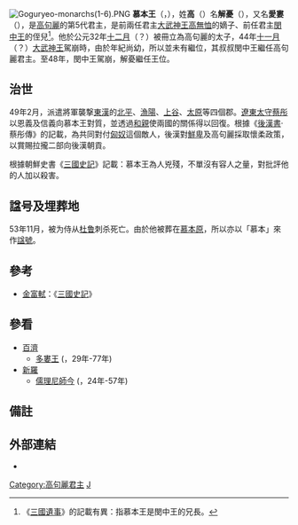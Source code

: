 {{Infobox Korean name
|hangul=모본왕
|hanja=慕本王
|rr=Mobon-wang
|mr=Mobon-wang
|hangulborn=해우 ''or'' 애루 ''
|hanjaborn=解憂 ''or'' 愛婁 ''
|rrborn=Hae U ''or'' Aeru ''
|mrborn=Hae U ''or'' Aeru ''
}}
[[File:Goguryeo-monarchs(1-6).PNG|thumb]]
'''慕本王'''（{{lang-ko|'''모본왕'''}}，{{bd||？|53年|catIdx=G高解憂}}），姓'''高'''（{{lang-ko|고}}）名'''解憂'''（{{lang-ko|해우}}），又名'''愛婁'''（{{lang|ko|애루}}），是[[高句麗|高句麗]]的第5代君主，是前兩任君主[[大武神王|大武神王]][[高無恤|高無恤]]的嫡子、前任君主[[閔中王|閔中王]]的侄兒<ref>《[[三國遺事|三國遺事]]》的記載有異：指慕本王是閔中王的兄長。</ref>。他於公元32年[[十二月|十二月]]（？）被冊立為高句麗的太子，44年[[十一月|十一月]]（？）[[大武神王|大武神王]]駕崩時，由於年紀尚幼，所以並未有繼位，其叔叔閔中王繼任高句麗君主。至48年，閔中王駕崩，解憂繼任王位。

==治世==
49年2月，派遣將軍襲撃[[東漢|東漢]]的[[北平郡|北平]]、[[漁陽郡|漁陽]]、[[上谷郡|上谷]]、[[太原郡|太原]]等四個郡。[[遼東郡|遼東]][[太守|太守]][[蔡彤|蔡彤]]以恩義及信義向慕本王對質，並透過[[和親|和親]]使兩國的關係得以回復。根據《[[後漢書|後漢書]]·蔡彤傳》的記載，為共同對付[[匈奴|匈奴]]這個敵人，後漢對[[鮮卑|鮮卑]]及高句麗採取懷柔政策，以賞賜拉攏二部向後漢朝貢。

根據朝鮮史書《[[三國史記|三國史記]]》記載：慕本王為人兇殘，不單沒有容人之量，對批評他的人加以殺害。

== 諡号及埋葬地 ==

53年11月，被为侍从[[杜鲁|杜鲁]]刺杀死亡。由於他被葬在[[慕本原|慕本原]]，所以亦以「慕本」來作[[諡號|諡號]]。

== 參考 ==
* [[金富軾|金富軾]]：《[[三國史記|三國史記]]》

== 參看 ==
* [[百濟|百濟]]
**[[多婁王|多婁王]] ({{lang|ko|다루왕}}，29年-77年)
* [[新羅|新羅]]
**[[儒理尼師今|儒理尼師今]] ({{lang|ko|유리 이사금}}，24年-57年)

== 備註 ==
<references />

== 外部連結 ==
*

{{start box}}
{{s-before|[[閔中王|閔中王]]}}
{{s-title|[[高句丽君主列表|高句丽君主]]|48年-53年}}
{{s-after|[[太祖王|太祖王]]}}
{{end box}}
{{高句丽君主}}
[[Category:高句麗君主|Category:高句麗君主]]
[[Category:高姓|J]]
